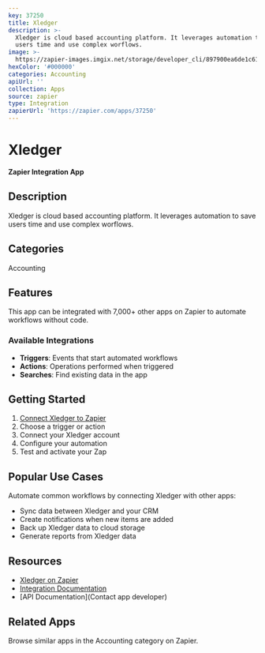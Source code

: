 ```yaml
---
key: 37250
title: Xledger
description: >-
  Xledger is cloud based accounting platform. It leverages automation to save
  users time and use complex worflows.
image: >-
  https://zapier-images.imgix.net/storage/developer_cli/897900ea6de1c6159a142744177d566d.png?auto=format%2Ccompress&ixlib=python-3.0.0&q=50
hexColor: '#000000'
categories: Accounting
apiUrl: ''
collection: Apps
source: zapier
type: Integration
zapierUrl: 'https://zapier.com/apps/37250'
---
```

# Xledger

**Zapier Integration App**

## Description

Xledger is cloud based accounting platform. It leverages automation to save users time and use complex worflows.

## Categories

Accounting

## Features

This app can be integrated with 7,000+ other apps on Zapier to automate workflows without code.

### Available Integrations

- **Triggers**: Events that start automated workflows
- **Actions**: Operations performed when triggered
- **Searches**: Find existing data in the app

## Getting Started

1. [Connect Xledger to Zapier](https://zapier.com/apps/37250)
2. Choose a trigger or action
3. Connect your Xledger account
4. Configure your automation
5. Test and activate your Zap

## Popular Use Cases

Automate common workflows by connecting Xledger with other apps:

- Sync data between Xledger and your CRM
- Create notifications when new items are added
- Back up Xledger data to cloud storage
- Generate reports from Xledger data

## Resources

- [Xledger on Zapier](https://zapier.com/apps/37250)
- [Integration Documentation](https://zapier.com/apps/37250/integrations)
- [API Documentation](Contact app developer)

## Related Apps

Browse similar apps in the Accounting category on Zapier.
